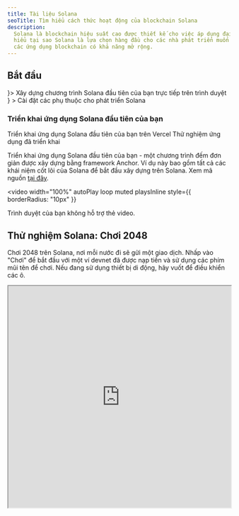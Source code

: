 ```yaml
---
title: Tài liệu Solana
seoTitle: Tìm hiểu cách thức hoạt động của blockchain Solana
description:
  Solana là blockchain hiệu suất cao được thiết kế cho việc áp dụng đại trà. Tìm
  hiểu tại sao Solana là lựa chọn hàng đầu cho các nhà phát triển muốn xây dựng
  các ứng dụng blockchain có khả năng mở rộng.
---
```


## Bắt đầu

<Cards>
  <Card title="Bắt đầu nhanh" href="/docs/intro/quick-start" icon={<Rocket />}>
    Xây dựng chương trình Solana đầu tiên của bạn trực tiếp trên trình duyệt
  </Card>
  <Card
    title="Thiết lập môi trường cục bộ"
    href="/docs/intro/installation"
    icon={<Download />}
  >
    Cài đặt các phụ thuộc cho phát triển Solana
  </Card>
</Cards>

### Triển khai ứng dụng Solana đầu tiên của bạn

<Cards>
  <Card
    title="Triển khai trên Vercel"
    href="https://vercel.com/new/clone?repository-url=https%3A%2F%2Fgithub.com%2Fsolana-developers%2Fanchor-web3js-nextjs&root-directory=frontend&demo-title=Anchor%20Web3.js%20Next.js%20Demo&demo-description=An%20example%20deployment%20of%20the%20Anchor%20Web3.js%20Next.js%20project.&demo-url=https%3A%2F%2Fanchor-web3js-nextjs.vercel.app%2F&project-name=anchor-web3js-nextjs&repository-name=anchor-web3js-nextjs"
  >
    Triển khai ứng dụng Solana đầu tiên của bạn trên Vercel
  </Card>
  <Card
    title="Xem trước trên Vercel"
    href="https://anchor-web3js-nextjs-jade.vercel.app/"
  >
    Thử nghiệm ứng dụng đã triển khai
  </Card>
</Cards>

Triển khai ứng dụng Solana đầu tiên của bạn - một chương trình đếm đơn giản được
xây dựng bằng framework Anchor. Ví dụ này bao gồm tất cả các khái niệm cốt lõi
của Solana để bắt đầu xây dựng trên Solana. Xem mã nguồn
[tại đây](https://github.com/solana-developers/anchor-web3js-nextjs).

<Accordions>
<Accordion title="Demo ứng dụng">

<video
  width="100%"
  autoPlay
  loop
  muted
  playsInline
  style={{
    borderRadius: "10px"
  }}
>
  <source src="/assets/docs/counter.mp4" type="video/mp4" />
  Trình duyệt của bạn không hỗ trợ thẻ video.
</video>

</Accordion>
</Accordions>

## Thử nghiệm Solana: Chơi 2048

Chơi 2048 trên Solana, nơi mỗi nước đi sẽ gửi một giao dịch. Nhấp vào "Chơi" để
bắt đầu với một ví devnet đã được nạp tiền và sử dụng các phím mũi tên để chơi.
Nếu đang sử dụng thiết bị di động, hãy vuốt để điều khiển các ô.

<Accordions>
<Accordion title="Chơi Solana 2048">

<iframe
  src="https://solplay.de/solana-2048/"
  width="100%"
  height="500"
  style={{
    borderRadius: "12px",
    border: "2px solid rgba(0, 0, 0, 0.2)",
    maxWidth: "100%",
    minHeight: "300px",
    aspectRatio: "1"
  }}
  scrolling="no"
/>

</Accordion>
</Accordions>

Được xây dựng bởi [Jonas](https://x.com/SolPlay_jonas), từ đội DevRel của Solana
Foundation.

## Bắt đầu học

Tìm hiểu các khái niệm chính cụ thể cho phát triển Solana.

<Cards>
  <Card title="Tài khoản" href="/docs/core/accounts">
    Cách Solana lưu trữ dữ liệu
  </Card>
  <Card title="Phí trên Solana" href="/docs/core/fees">
    Chi phí để gửi giao dịch trên Solana
  </Card>
  <Card title="Giao dịch" href="/docs/core/transactions">
    Cách tương tác với mạng Solana
  </Card>
  <Card title="Programs" href="/docs/core/programs">
    Hợp đồng thông minh trên Solana
  </Card>
  <Card title="Programs Derived Address" href="/docs/core/pda">
    Cách tạo địa chỉ xác định
  </Card>
  <Card title="Cross Program Invocation" href="/docs/core/cpi">
    Cách gọi một program từ program khác
  </Card>
</Cards>

### Phát triển phía Client

Các SDK sau đây là SDK chính thức của Solana được phát triển bởi
[Anza](https://anza.xyz).

#### SDK chính thức

| Ngôn ngữ                 | SDK                                                                |
| ------------------------ | ------------------------------------------------------------------ |
| Rust                     | [solana_sdk](/docs/clients/official/rust)                          |
| Typescript (Khuyên dùng) | [@solana/kit](/docs/clients/official/javascript#solana-kit)        |
| Typescript (Cũ)          | [@solana/web3.js](/docs/clients/official/javascript#solana-web3js) |

#### SDK cộng đồng

Sau đây là các SDK do cộng đồng đóng góp cho nhiều ngôn ngữ khác nhau:

| Ngôn ngữ | SDK                                                                                                                                           |
| -------- | --------------------------------------------------------------------------------------------------------------------------------------------- |
| Python   | [solders](https://github.com/kevinheavey/solders)                                                                                             |
| Java     | [sava](https://sava.software) hoặc [solanaj](https://github.com/skynetcap/solanaj) hoặc [solana4j](https://github.com/LMAX-Exchange/solana4j) |
| C++      | [solcpp](https://github.com/mschneider/solcpp) hoặc [solana-c](https://github.com/VAR-META-Tech/solana-c-sdk)                                 |
| Go       | [solana-go](https://github.com/gagliardetto/solana-go)                                                                                        |
| Kotlin   | [sol4k](https://github.com/sol4k/sol4k) hoặc [solanaKT](https://github.com/metaplex-foundation/SolanaKT)                                      |
| Dart     | [solana](https://github.com/espresso-cash/espresso-cash-public/tree/master/packages/solana)                                                   |
| C#       | [solnet](https://github.com/bmresearch/Solnet)                                                                                                |
| GdScript | [godot](https://github.com/Virus-Axel/godot-solana-sdk/)                                                                                      |

<Callout type="warn">
  SDK cộng đồng không đảm bảo luôn được cập nhật hoặc bao gồm tất cả tính năng
  của SDK chính thức.
</Callout>

## Vận hành validator

Tìm hiểu những gì cần thiết để vận hành một validator Solana và giúp bảo mật
mạng lưới.

<Cards>
  <Card title="Validator" href="https://docs.anza.xyz/validator/anatomy">
    Các node riêng lẻ bảo mật mạng lưới Solana
  </Card>
  <Card
    title="Yêu cầu hệ thống"
    href="https://docs.anza.xyz/operations/requirements"
  >
    Yêu cầu phần cứng được khuyến nghị và lượng SOL cần thiết để vận hành
    validator
  </Card>
  <Card
    title="Thiết lập validator"
    href="https://docs.anza.xyz/operations/setup-a-validator"
  >
    Thiết lập validator và kết nối với một cluster lần đầu tiên
  </Card>
</Cards>

## Nhận hỗ trợ

Nhận sự giúp đỡ từ cộng đồng Solana trên
[Solana StackExchange](https://solana.stackexchange.com).
